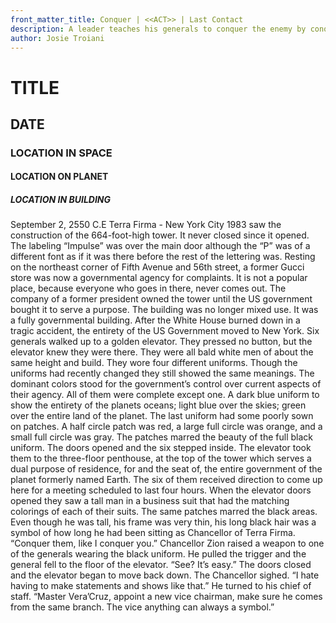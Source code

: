 ```yaml
---
front_matter_title: Conquer | <<ACT>> | Last Contact
description: A leader teaches his generals to conquer the enemy by conquering them.
author: Josie Troiani
---
```

# TITLE

## DATE

### LOCATION IN SPACE

#### LOCATION ON PLANET

##### LOCATION IN BUILDING

September 2, 2550 C.E
Terra Firma - New York City
1983 saw the construction of the 664-foot-high tower. It never closed since it opened. The labeling “Impulse” was over the main door although the “P” was of a different font as if it was there before the rest of the lettering was. Resting on the northeast corner of Fifth Avenue and 56th street, a former Gucci store was now a governmental agency for complaints. It is not a popular place, because everyone who goes in there, never comes out. The company of a former president owned the tower until the US government bought it to serve a purpose. The building was no longer mixed use. It was a fully governmental building. After the White House burned down in a tragic accident, the entirety of the US Government moved to New York.
Six generals walked up to a golden elevator. They pressed no button, but the elevator knew they were there. They were all bald white men of about the same height and build. They wore four different uniforms. Though the uniforms had recently changed they still showed the same meanings. The dominant colors stood for the government’s control over current aspects of their agency. All of them were complete except one. A dark blue uniform to show the entirety of the planets oceans; light blue over the skies; green over the entire land of the planet. The last uniform had some poorly sown on patches. A half circle patch was red, a large full circle was orange, and a small full circle was gray. The patches marred the beauty of the full black uniform.
The doors opened and the six stepped inside. The elevator took them to the three-floor penthouse, at the top of the tower which serves a dual purpose of residence, for and the seat of, the entire government of the planet formerly named Earth. The six of them received direction to come up here for a meeting scheduled to last four hours. When the elevator doors opened they saw a tall man in a business suit that had the matching colorings of each of their suits. The same patches marred the black areas. Even though he was tall, his frame was very thin, his long black hair was a symbol of how long he had been sitting as Chancellor of Terra Firma. “Conquer them, like I conquer you.”
Chancellor Zion raised a weapon to one of the generals wearing the black uniform. He pulled the trigger and the general fell to the floor of the elevator. “See? It’s easy.” The doors closed and the elevator began to move back down. The Chancellor sighed. “I hate having to make statements and shows like that.” He turned to his chief of staff. “Master Vera’Cruz, appoint a new vice chairman, make sure he comes from the same branch. The vice anything can always a symbol.”
